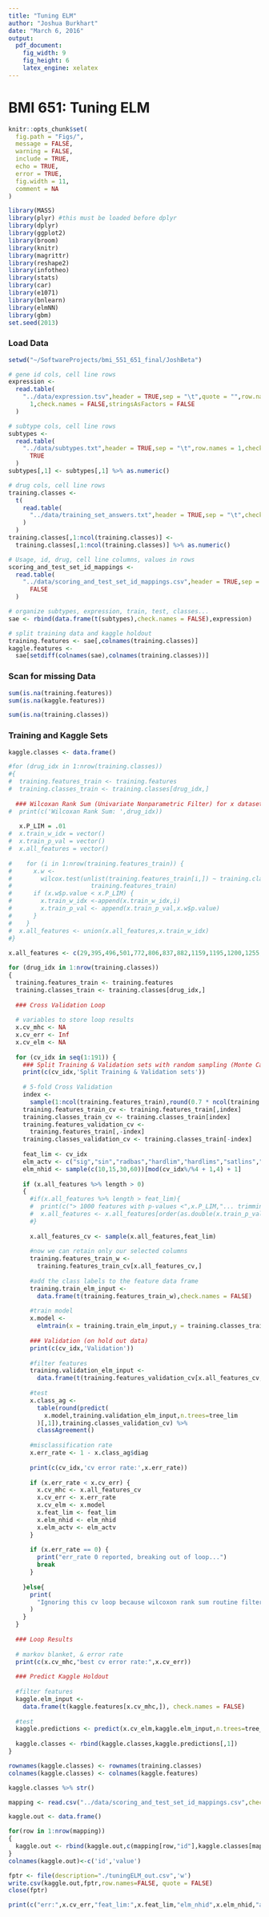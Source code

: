 ```yaml
---
title: "Tuning ELM"
author: "Joshua Burkhart"
date: "March 6, 2016"
output: 
  pdf_document: 
    fig_width: 9
    fig_height: 6
    latex_engine: xelatex
---
```

# BMI 651: Tuning ELM

```r
knitr::opts_chunk$set(
  fig.path = "Figs/",
  message = FALSE,
  warning = FALSE,
  include = TRUE,
  echo = TRUE,
  error = TRUE,
  fig.width = 11,
  comment = NA
)
```

```r
library(MASS)
library(plyr) #this must be loaded before dplyr
library(dplyr)
library(ggplot2)
library(broom)
library(knitr)
library(magrittr)
library(reshape2)
library(infotheo)
library(stats)
library(car)
library(e1071)
library(bnlearn)
library(elmNN)
library(gbm)
set.seed(2013)
```

### Load Data

```r
setwd("~/SoftwareProjects/bmi_551_651_final/JoshBeta")

# gene id cols, cell line rows
expression <-
  read.table(
    "../data/expression.tsv",header = TRUE,sep = "\t",quote = "",row.names =
      1,check.names = FALSE,stringsAsFactors = FALSE
  )

# subtype cols, cell line rows
subtypes <-
  read.table(
    "../data/subtypes.txt",header = TRUE,sep = "\t",row.names = 1,check.names =
      TRUE
  )
subtypes[,1] <- subtypes[,1] %>% as.numeric()

# drug cols, cell line rows
training.classes <-
  t(
    read.table(
      "../data/training_set_answers.txt",header = TRUE,sep = "\t",check.names = FALSE
    )
  )
training.classes[,1:ncol(training.classes)] <-
  training.classes[,1:ncol(training.classes)] %>% as.numeric()

# Usage, id, drug, cell line columns, values in rows
scoring_and_test_set_id_mappings <-
  read.table(
    "../data/scoring_and_test_set_id_mappings.csv",header = TRUE,sep = ",",check.names =
      FALSE
  )

# organize subtypes, expression, train, test, classes...
sae <- rbind(data.frame(t(subtypes),check.names = FALSE),expression)

# split training data and kaggle holdout
training.features <- sae[,colnames(training.classes)]
kaggle.features <-
  sae[setdiff(colnames(sae),colnames(training.classes))]
```

### Scan for missing Data

```r
sum(is.na(training.features))
sum(is.na(kaggle.features))

sum(is.na(training.classes))
```

### Training and Kaggle Sets

```r
kaggle.classes <- data.frame()

#for (drug_idx in 1:nrow(training.classes))
#{
#  training.features_train <- training.features
#  training.classes_train <- training.classes[drug_idx,]
  
  ### Wilcoxan Rank Sum (Univariate Nonparametric Filter) for x dataset
#  print(c('Wilcoxan Rank Sum: ',drug_idx))
  
   x.P_LIM = .01
#  x.train_w_idx = vector()
#  x.train_p_val = vector()
#  x.all_features = vector()
  
#    for (i in 1:nrow(training.features_train)) {
#      x.w <-
#        wilcox.test(unlist(training.features_train[i,]) ~ training.classes_train, data =
#                      training.features_train)
#      if (x.w$p.value < x.P_LIM) {
#        x.train_w_idx <-append(x.train_w_idx,i)
#        x.train_p_val <- append(x.train_p_val,x.w$p.value)
#      }
#    }
#  x.all_features <- union(x.all_features,x.train_w_idx)
#}
  
x.all_features <- c(29,395,496,501,772,806,837,882,1159,1195,1200,1255,1315,1410,1467,1499,1529,1617,1836,1843,1858,1912,2133,2413,2698,2819,2829,2866,2923,3182,3198,3272,3334,3629,3773,4166,4179,4234,4321,4459,4516,4575,4664,4769,4914,5140,5231,5241,5269,5276,5425,5517,5599,5696,5746,5784,5802,5824,5865,5867,5870,5886,6067,6151,6226,6232,6289,6707,6723,6787,6982,7038,7081,7218,7269,7297,7322,7328,7425,7432,7695,8032,8196,8261,8316,8416,8538,8576,8616,8620,8660,8695,8709,8787,8840,8962,9128,9159,9458,9482,9564,9611,9643,9677,9712,9779,9816,9862,10159,10249,10270,10303,10881,10882,10924,10927,10934,10944,11104,11130,11252,11298,11651,11693,11872,11876,12089,12132,12154,12166,12199,12421,12430,12505,12593,12692,12722,12871,12933,13009,13214,13302,13428,13520,13610,13614,13646,13653,13833,13998,14016,14230,14479,14580,14627,14659,14678,14881,14897,15056,15097,15180,15584,15612,15835,16008,16010,16042,16170,16241,16388,16390,16405,16490,16555,16600,16623,16990,17008,17357,17374,17394,17531,17619,17803,17865,17931,18147,18327,18515,18542)

for (drug_idx in 1:nrow(training.classes))
{
  training.features_train <- training.features
  training.classes_train <- training.classes[drug_idx,]
  
  ### Cross Validation Loop
  
  # variables to store loop results
  x.cv_mhc <- NA
  x.cv_err <- Inf
  x.cv_elm <- NA
  
  for (cv_idx in seq(1:191)) {
    ### Split Training & Validation sets with random sampling (Monte Carlo cross validation)
    print(c(cv_idx,'Split Training & Validation sets'))
    
    # 5-fold Cross Validation
    index <-
      sample(1:ncol(training.features_train),round(0.7 * ncol(training.features_train)))
    training.features_train_cv <- training.features_train[,index]
    training.classes_train_cv <- training.classes_train[index]
    training.features_validation_cv <-
      training.features_train[,-index]
    training.classes_validation_cv <- training.classes_train[-index]
    
    feat_lim <- cv_idx
    elm_actv <- c("sig","sin","radbas","hardlim","hardlims","satlins","tansig","tribas","poslin","purelin")[mod(cv_idx%/%10 + 1,10) + 1]
    elm_nhid <- sample(c(10,15,30,60))[mod(cv_idx%/%4 + 1,4) + 1]
    
    if (x.all_features %>% length > 0)
    {
      #if(x.all_features %>% length > feat_lim){
      #  print(c("> 1000 features with p-values <",x.P_LIM,"... trimming to 1000..."))
      #  x.all_features <- x.all_features[order(as.double(x.train_p_val))[1:feat_lim]]
      #}
      
      x.all_features_cv <- sample(x.all_features,feat_lim)
      
      #now we can retain only our selected columns
      training.features_train_w <-
        training.features_train_cv[x.all_features_cv,]
      
      #add the class labels to the feature data frame
      training.train_elm_input <-
        data.frame(t(training.features_train_w),check.names = FALSE)
      
      #train model
      x.model <-
        elmtrain(x = training.train_elm_input,y = training.classes_train_cv,nhid = elm_nhid,actfun = elm_actv)
      
      ### Validation (on hold out data)
      print(c(cv_idx,'Validation'))
      
      #filter features
      training.validation_elm_input <-
        data.frame(t(training.features_validation_cv[x.all_features_cv,]), check.names = FALSE)
      
      #test
      x.class_ag <-
        table(round(predict(
          x.model,training.validation_elm_input,n.trees=tree_lim
        )[,1]),training.classes_validation_cv) %>%
        classAgreement()
      
      #misclassification rate
      x.err_rate <- 1 - x.class_ag$diag
      
      print(c(cv_idx,'cv error rate:',x.err_rate))
      
      if (x.err_rate < x.cv_err) {
        x.cv_mhc <- x.all_features_cv
        x.cv_err <- x.err_rate
        x.cv_elm <- x.model
        x.feat_lim <- feat_lim
        x.elm_nhid <- elm_nhid
        x.elm_actv <- elm_actv
      }
      
      if (x.err_rate == 0) {
        print("err_rate 0 reported, breaking out of loop...")
        break
      }
      
    }else{
      print(
        "Ignoring this cv loop because wilcoxon rank sum routine filtered all features from fold. Is the wilcoxon rank sum p-value set too low?"
      )
    }
  }
  
  ### Loop Results
  
  # markov blanket, & error rate
  print(c(x.cv_mhc,"best cv error rate:",x.cv_err))
  
  ### Predict Kaggle Holdout
  
  #filter features
  kaggle.elm_input <-
    data.frame(t(kaggle.features[x.cv_mhc,]), check.names = FALSE)
  
  #test
  kaggle.predictions <- predict(x.cv_elm,kaggle.elm_input,n.trees=tree_lim)
  
  kaggle.classes <- rbind(kaggle.classes,kaggle.predictions[,1])
}

rownames(kaggle.classes) <- rownames(training.classes)
colnames(kaggle.classes) <- colnames(kaggle.features)

kaggle.classes %>% str()
```

```r
mapping <- read.csv("../data/scoring_and_test_set_id_mappings.csv",check.names=FALSE)

kaggle.out <- data.frame()

for(row in 1:nrow(mapping))
{
  kaggle.out <- rbind(kaggle.out,c(mapping[row,"id"],kaggle.classes[mapping[row,"drug"],mapping[row,"cellline"]]))
}
colnames(kaggle.out)<-c('id','value')

fptr <- file(description="./tuningELM_out.csv",'w')
write.csv(kaggle.out,fptr,row.names=FALSE, quote = FALSE)
close(fptr)

print(c("err:",x.cv_err,"feat_lim:",x.feat_lim,"elm_nhid",x.elm_nhid,"actfun:",x.elm_actv))
```
